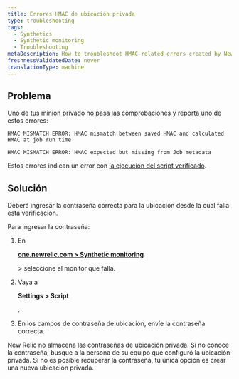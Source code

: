 ```yaml
---
title: Errores HMAC de ubicación privada
type: troubleshooting
tags:
  - Synthetics
  - Synthetic monitoring
  - Troubleshooting
metaDescription: How to troubleshoot HMAC-related errors created by New Relic synthetic private minions.
freshnessValidatedDate: never
translationType: machine
---
```


## Problema

Uno de tus minion privado no pasa las comprobaciones y reporta uno de estos errores:

```
HMAC MISMATCH ERROR: HMAC mismatch between saved HMAC and calculated HMAC at job run time
```

```
HMAC MISMATCH ERROR: HMAC expected but missing from Job metadata
```

Estos errores indican un error con [la ejecución del script verificado](/docs/synthetics/new-relic-synthetics/private-locations/verified-script-execution-private-locations).

## Solución

Deberá ingresar la contraseña correcta para la ubicación desde la cual falla esta verificación.

Para ingresar la contraseña:

1. En

   <DNT>**[one.newrelic.com > Synthetic monitoring](https://one.newrelic.com/synthetics-nerdlets)**</DNT>

   \> seleccione el monitor que falla.

2. Vaya a

   <DNT>**Settings > Script**</DNT>

   .

3. En los campos de contraseña de ubicación, envíe la contraseña correcta.

<Callout variant="tip">
  New Relic no almacena las contraseñas de ubicación privada. Si no conoce la contraseña, busque a la persona de su equipo que configuró la ubicación privada. Si no es posible recuperar la contraseña, tu única opción es crear una nueva ubicación privada.
</Callout>